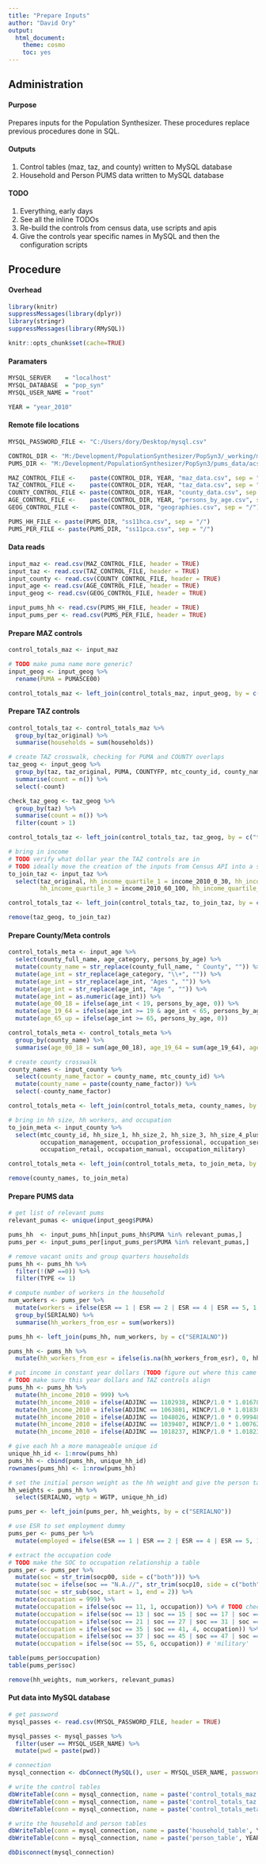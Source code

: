 ```yaml
---
title: "Prepare Inputs"
author: "David Ory"
output: 
  html_document:
    theme: cosmo
    toc: yes
---
```



## Administration

#### Purpose
Prepares inputs for the Population Synthesizer. These procedures replace previous procedures done in SQL.  

#### Outputs
1.  Control tables (maz, taz, and county) written to MySQL database
2.  Household and Person PUMS data written to MySQL database

#### TODO
1. Everything, early days
2. See all the inline TODOs
3. Re-build the controls from census data, use scripts and apis
4. Give the controls year specific names in MySQL and then the configuration scripts

## Procedure

#### Overhead
```r
library(knitr)
suppressMessages(library(dplyr))
library(stringr)
suppressMessages(library(RMySQL))
```

```r
knitr::opts_chunk$set(cache=TRUE)
```

#### Paramaters
```r
MYSQL_SERVER    = "localhost"
MYSQL_DATABASE  = "pop_syn"
MYSQL_USER_NAME = "root" 

YEAR = "year_2010"
```

#### Remote file locations
```r
MYSQL_PASSWORD_FILE <- "C:/Users/dory/Desktop/mysql.csv"

CONTROL_DIR <- "M:/Development/PopulationSynthesizer/PopSyn3/_working/mysql_version/input_data"
PUMS_DIR <- "M:/Development/PopulationSynthesizer/PopSyn3/pums_data/acs2011_5yr/ca"

MAZ_CONTROL_FILE <-    paste(CONTROL_DIR, YEAR, "maz_data.csv", sep = "/")
TAZ_CONTROL_FILE <-    paste(CONTROL_DIR, YEAR, "taz_data.csv", sep = "/")
COUNTY_CONTROL_FILE <- paste(CONTROL_DIR, YEAR, "county_data.csv", sep = "/")
AGE_CONTROL_FILE <-    paste(CONTROL_DIR, YEAR, "persons_by_age.csv", sep = "/")
GEOG_CONTROL_FILE <-   paste(CONTROL_DIR, "geographies.csv", sep = "/")

PUMS_HH_FILE <- paste(PUMS_DIR, "ss11hca.csv", sep = "/")
PUMS_PER_FILE <- paste(PUMS_DIR, "ss11pca.csv", sep = "/")

```

#### Data reads
```r
input_maz <- read.csv(MAZ_CONTROL_FILE, header = TRUE)
input_taz <- read.csv(TAZ_CONTROL_FILE, header = TRUE)
input_county <- read.csv(COUNTY_CONTROL_FILE, header = TRUE)
input_age <- read.csv(AGE_CONTROL_FILE, header = TRUE)
input_geog <- read.csv(GEOG_CONTROL_FILE, header = TRUE)

input_pums_hh <- read.csv(PUMS_HH_FILE, header = TRUE)
input_pums_per <- read.csv(PUMS_PER_FILE, header = TRUE)

```

#### Prepare MAZ controls
```r
control_totals_maz <- input_maz

# TODO make puma name more generic?
input_geog <- input_geog %>%
  rename(PUMA = PUMA5CE00)

control_totals_maz <- left_join(control_totals_maz, input_geog, by = c("maz_original"))

```

#### Prepare TAZ controls
```r
control_totals_taz <- control_totals_maz %>%
  group_by(taz_original) %>%
  summarise(households = sum(households))

# create TAZ crosswalk, checking for PUMA and COUNTY overlaps
taz_geog <- input_geog %>%
  group_by(taz, taz_original, PUMA, COUNTYFP, mtc_county_id, county_name) %>%
  summarise(count = n()) %>%
  select(-count)

check_taz_geog <- taz_geog %>%
  group_by(taz) %>%
  summarise(count = n()) %>%
  filter(count > 1)

control_totals_taz <- left_join(control_totals_taz, taz_geog, by = c("taz_original"))

# bring in income
# TODO verify what dollar year the TAZ controls are in
# TODO ideally move the creation of the inputs from Census API into a script
to_join_taz <- input_taz %>%
  select(taz_original, hh_income_quartile_1 = income_2010_0_30, hh_income_quartile_2 = income_2010_30_60, 
         hh_income_quartile_3 = income_2010_60_100, hh_income_quartile_4 = income_2010_100_up)

control_totals_taz <- left_join(control_totals_taz, to_join_taz, by = c("taz_original"))

remove(taz_geog, to_join_taz)

```

#### Prepare County/Meta controls
```r
control_totals_meta <- input_age %>%
  select(county_full_name, age_category, persons_by_age) %>%
  mutate(county_name = str_replace(county_full_name, " County", "")) %>%
  mutate(age_int = str_replace(age_category, "\\+", "")) %>%
  mutate(age_int = str_replace(age_int, "Ages ", "")) %>%
  mutate(age_int = str_replace(age_int, "Age ", "")) %>%
  mutate(age_int = as.numeric(age_int)) %>%
  mutate(age_00_18 = ifelse(age_int < 19, persons_by_age, 0)) %>%
  mutate(age_19_64 = ifelse(age_int >= 19 & age_int < 65, persons_by_age, 0)) %>%
  mutate(age_65_up = ifelse(age_int >= 65, persons_by_age, 0))

control_totals_meta <- control_totals_meta %>%
  group_by(county_name) %>%
  summarise(age_00_18 = sum(age_00_18), age_19_64 = sum(age_19_64), age_65_up = sum(age_65_up))

# create county crosswalk
county_names <- input_county %>%
  select(county_name_factor = county_name, mtc_county_id) %>%
  mutate(county_name = paste(county_name_factor)) %>%
  select(-county_name_factor)

control_totals_meta <- left_join(control_totals_meta, county_names, by = c("county_name"))

# bring in hh size, hh workers, and occupation
to_join_meta <- input_county %>%
  select(mtc_county_id, hh_size_1, hh_size_2, hh_size_3, hh_size_4_plus, hh_workers_0, hh_workers_1, hh_workers_2, hh_workers_3_plus,
         occupation_management, occupation_professional, occupation_services,
         occupation_retail, occupation_manual, occupation_military)

control_totals_meta <- left_join(control_totals_meta, to_join_meta, by = c("mtc_county_id"))

remove(county_names, to_join_meta)

```

#### Prepare PUMS data
```r
# get list of relevant pums
relevant_pumas <- unique(input_geog$PUMA)

pums_hh  <- input_pums_hh[input_pums_hh$PUMA %in% relevant_pumas,]
pums_per <- input_pums_per[input_pums_per$PUMA %in% relevant_pumas,]

# remove vacant units and group quarters households
pums_hh <- pums_hh %>%
  filter(!(NP ==0)) %>%
  filter(TYPE <= 1)

# compute number of workers in the household
num_workers <- pums_per %>%
  mutate(workers = ifelse(ESR == 1 | ESR == 2 | ESR == 4 | ESR == 5, 1, 0)) %>%
  group_by(SERIALNO) %>%
  summarise(hh_workers_from_esr = sum(workers))

pums_hh <- left_join(pums_hh, num_workers, by = c("SERIALNO"))

pums_hh <- pums_hh %>%
  mutate(hh_workers_from_esr = ifelse(is.na(hh_workers_from_esr), 0, hh_workers_from_esr))

# put income in constant year dollars (TODO figure out where this came from, SQL says reported income * rolling reference factor * inflation adjustment)
# TODO make sure this year dollars and TAZ controls align
pums_hh <- pums_hh %>%
  mutate(hh_income_2010 = 999) %>%
  mutate(hh_income_2010 = ifelse(ADJINC == 1102938, HINCP/1.0 * 1.016787 * 1.05156, hh_income_2010)) %>%
  mutate(hh_income_2010 = ifelse(ADJINC == 1063801, HINCP/1.0 * 1.018389 * 1.01265, hh_income_2010)) %>%
  mutate(hh_income_2010 = ifelse(ADJINC == 1048026, HINCP/1.0 * 0.999480 * 1.01651, hh_income_2010)) %>%
  mutate(hh_income_2010 = ifelse(ADJINC == 1039407, HINCP/1.0 * 1.007624 * 1.00000, hh_income_2010)) %>%
  mutate(hh_income_2010 = ifelse(ADJINC == 1018237, HINCP/1.0 * 1.018237 * 0.96942, hh_income_2010))

# give each hh a more manageable unique id
unique_hh_id <- 1:nrow(pums_hh)
pums_hh <- cbind(pums_hh, unique_hh_id)
rownames(pums_hh) <- 1:nrow(pums_hh)

# set the initial person weight as the hh weight and give the person table the hhnum id
hh_weights <- pums_hh %>%
  select(SERIALNO, wgtp = WGTP, unique_hh_id)

pums_per <- left_join(pums_per, hh_weights, by = c("SERIALNO"))

# use ESR to set employment dummy
pums_per <- pums_per %>%
  mutate(employed = ifelse(ESR == 1 | ESR == 2 | ESR == 4 | ESR == 5, 1, 0L))

# extract the occupation code
# TODO make the SOC to occupation relationship a table
pums_per <- pums_per %>%
  mutate(soc = str_trim(socp00, side = c("both"))) %>%
  mutate(soc = ifelse(soc == "N.A.//", str_trim(socp10, side = c("both")), soc)) %>%
  mutate(soc = str_sub(soc, start = 1, end = 2)) %>%
  mutate(occupation = 999) %>%
  mutate(occupation = ifelse(soc == 11, 1, occupation)) %>% # TODO check, SQL code says 'management'
  mutate(occupation = ifelse(soc == 13 | soc == 15 | soc == 17 | soc == 19 | soc == 23 | soc == 25 | soc == 29, 2, occupation)) %>% # 'professional'
  mutate(occupation = ifelse(soc == 21 | soc == 27 | soc == 31 | soc == 33 | soc == 39 | soc == 43, 3, occupation)) %>% # 'services'
  mutate(occupation = ifelse(soc == 35 | soc == 41, 4, occupation)) %>% # 'retail'
  mutate(occupation = ifelse(soc == 37 | soc == 45 | soc == 47 | soc == 49 | soc == 51 | soc == 53 , 5, occupation)) %>% # 'manual'
  mutate(occupation = ifelse(soc == 55, 6, occupation)) # 'military'

table(pums_per$occupation)
table(pums_per$soc)

remove(hh_weights, num_workers, relevant_pumas)


```

#### Put data into MySQL database
```r
# get password
mysql_passes <- read.csv(MYSQL_PASSWORD_FILE, header = TRUE)

mysql_passes <- mysql_passes %>%
  filter(user == MYSQL_USER_NAME) %>%
  mutate(pwd = paste(pwd))

# connection
mysql_connection <- dbConnect(MySQL(), user = MYSQL_USER_NAME, password = mysql_passes$pwd, host = MYSQL_SERVER, dbname = MYSQL_DATABASE)

# write the control tables
dbWriteTable(conn = mysql_connection, name = paste('control_totals_maz',  YEAR, sep = '_'), value = as.data.frame(control_totals_maz),  overwrite = TRUE)
dbWriteTable(conn = mysql_connection, name = paste('control_totals_taz',  YEAR, sep = '_'), value = as.data.frame(control_totals_taz),  overwrite = TRUE)
dbWriteTable(conn = mysql_connection, name = paste('control_totals_meta', YEAR, sep = '_'), value = as.data.frame(control_totals_meta), overwrite = TRUE)

# write the household and person tables
dbWriteTable(conn = mysql_connection, name = paste('household_table', YEAR, sep = '_'), value = as.data.frame(pums_hh),  overwrite = TRUE)
dbWriteTable(conn = mysql_connection, name = paste('person_table', YEAR, sep = '_'),    value = as.data.frame(pums_per), overwrite = TRUE)

dbDisconnect(mysql_connection)
```

